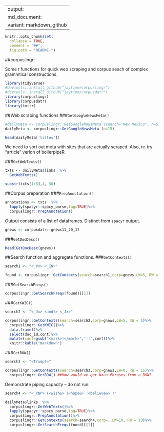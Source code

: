 
---
output:
  md_document:
    variant: markdown_github
---

```r
knitr::opts_chunk$set(
  collapse = TRUE,
  comment = "##",
  fig.path = "README-")
```

##corpuslingr: 

Some r functions for quick web scraping and corpus seach of complex grammtical constructions.  
```r
library(tidyverse)
#devtools::install_github("jaytimm/corpuslingr")
#devtools::install_github("jaytimm/corpusdatr")
library(corpuslingr)
library(corpusdatr)
library(knitr)
```

##Web scraping functions
###`GetGoogleNewsMeta()`
```r
#dailyMeta <- corpuslingr::GetGoogleNewsMeta (search="New Mexico", n=5)
dailyMeta <- corpuslingr::GetGoogleNewsMeta (n=15)

head(dailyMeta['titles'])
```

We need to sort out meta with sites that are actually scraped.
Also, re-try "article" verion of boilerpipeR.

###`GetWebTexts()`
```r
txts <- dailyMeta$links  %>% 
  GetWebTexts()

substr(txts[1:5],1, 50)
```


##Corpus preparation
###`PrepAnnotation()`
```r
annotations <- txts  %>%
  lapply(spacyr::spacy_parse,tag=TRUE)%>%
  corpuslingr::PrepAnnotation()
```

Output consists of a list of dataframes.  Distinct from `spacyr` output.
```r
gnews <- corpusdatr::gnews11_20_17
```

###`GetDocDesc()` 
```r
head(GetDocDesc(gnews))
```


##Search function and aggregate functions.
###`GetContexts()`
```r
search1 <- "<_Vx> <_IN>"

found <- corpuslingr::GetContexts(search=search1,corp=gnews,LW=5, RW = 5)
```


###`GetSearchFreqs()`
```r
corpuslingr::GetSearchFreqs(found)[[1]]
```

###`GetKWIC()`
```r
search2 <- "<_Jx> <and!> <_Jx>"

corpuslingr::GetContexts(search=search2,corp=gnews,LW=5, RW = 5)%>%
  corpuslingr::GetKWIC()%>%
  data.frame()%>%
  select(doc_id,cont)%>%
  mutate(cont=gsub("<mark>|</mark>","||",cont))%>%
  knitr::kable("markdown")
```

###`GetBOW()`
```r
search3 <- "<Trump!>"

corpuslingr::GetContexts(search=search3,corp=gnews,LW=0, RW = 15)%>%
  corpuslingr::GetBOW() ##How would we get Noun Phrases from a BOW?
```


Demonstrate piping capacity -- do not run.
```r
search4 <- "<_xNP> (<wish&> |<hope&> |<believe&> )"

dailyMeta$links  %>% 
  corpuslingr::GetWebTexts()%>%
  lapply(spacyr::spacy_parse,tag=TRUE)%>%
  corpuslingr::PrepAnnotation()%>%
  corpuslingr::GetContexts(search=search4,corp=.,LW=10, RW = 10)%>%
  corpuslingr::GetSearchFreqs(found)[[1]]
```



